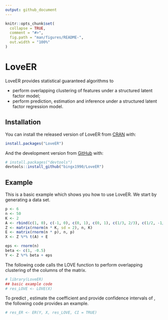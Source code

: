 ```yaml
---
output: github_document
---
```


<!-- README.md is generated from README.Rmd. Please edit that file -->

```r
knitr::opts_chunk$set(
  collapse = TRUE,
  comment = "#>",
  fig.path = "man/figures/README-",
  out.width = "100%"
)
```

# LoveER

<!-- badges: start -->
<!-- badges: end -->

LoveER provides statistical guaranteed algorithms to 

* perform overlapping clustering of features under a structured latent factor model;
* perform prediction, estimation and inference under a structured latent factor 
  regression model.

## Installation

You can install the released version of LoveER from [CRAN](https://CRAN.R-project.org) with:

``` r
install.packages("LoveER")
```

And the development version from [GitHub](https://github.com/) with:

``` r
# install.packages("devtools")
devtools::install_github("bingx1990/LoveER")
```
## Example

This is a basic example which shows you how to use LoveER. We start by generating 
a data set. 

```r
p <- 6
n <- 50
K <- 2
A <- rbind(c(1, 0), c(-1, 0), c(0, 1), c(0, 1), c(1/3, 2/3), c(1/2, -1/2))
Z <- matrix(rnorm(n * K, sd = 2), n, K)
E <- matrix(rnorm(n * p), n, p)
X <- Z %*% t(A) + E

eps <- rnorm(n)
beta <- c(1, -0.5)
Y <- Z %*% beta + eps
```

The following code calls the LOVE function to perform overlapping clustering of 
the columns of the \strong{X} matrix.

```r
# library(LoveER)
## basic example code
# res_LOVE <- LOVE(X)
```

To predict \eqn{Y}, estimate the coefficient \eqn{\beta} and provide confidence
intervals of \eqn{\beta}, the following code provides an example.

```r
# res_ER <- ER(Y, X, res_LOVE, CI = TRUE)
```


